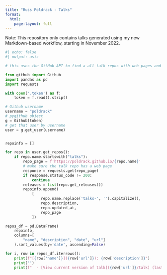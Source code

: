 ```yaml
---
title: "Russ Poldrack - Talks"
format:
  html:
    page-layout: full
---
```


Note: This repository only contains talks generated using my new Markdown-based workflow, starting in November 2022.


```python
#| echo: false
#| output: asis

# this uses the GitHub API to find a all talk repos with web pages and list them

from github import Github
import pandas as pd
import requests

with open('.token') as f:
    token = f.read().strip()

# Github username
username = "poldrack"
# pygithub object
g = Github(token)
# get that user by username
user = g.get_user(username)


repoinfo = []

for repo in user.get_repos():
    if repo.name.startswith("talks"):
        repo_page = f'https://poldrack.github.io/{repo.name}'
        # make sure the talk repo has a web page
        response = requests.get(repo_page)
        if response.status_code != 200:
            continue
        releases = list(repo.get_releases())
        repoinfo.append(
            [
                repo.name.replace('talks-', '').capitalize(),
                repo.description,
                repo.updated_at,
                repo_page
            ])

repos_df = pd.DataFrame(
    repoinfo, 
    columns=[
        "name", "description", "date", "url"]
    ).sort_values(by='date', ascending=False)

for i, row in repos_df.iterrows():
    print(f"[{row['name']}]({row['url']}): {row['description']}")
    print('')
    print(f"  - [View current version of talk]({row['url']}/talk) (last updated {row.date.strftime('%m/%d/%Y')})")


```

